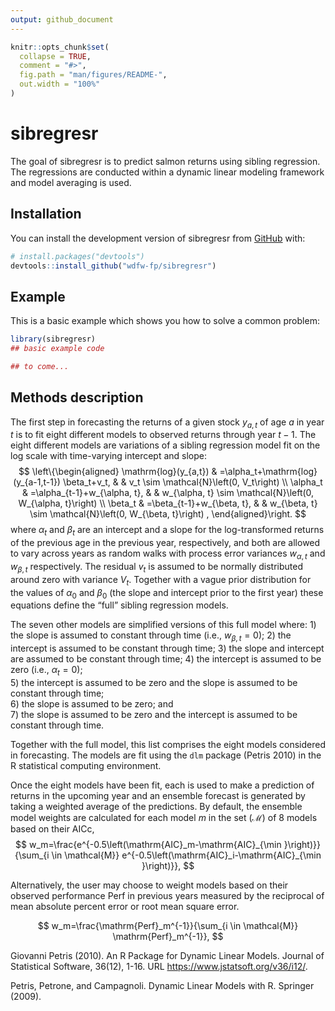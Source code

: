 ```yaml
---
output: github_document
---
```


<!-- README.md is generated from README.Rmd. Please edit that file -->

```r
knitr::opts_chunk$set(
  collapse = TRUE,
  comment = "#>",
  fig.path = "man/figures/README-",
  out.width = "100%"
)
```

# sibregresr

<!-- badges: start -->

<!-- badges: end -->

The goal of sibregresr is to predict salmon returns using sibling regression. The regressions are conducted within a dynamic linear modeling framework and model averaging is used.

## Installation

You can install the development version of sibregresr from [GitHub](https://github.com/) with:

``` r
# install.packages("devtools")
devtools::install_github("wdfw-fp/sibregresr")
```

## Example

This is a basic example which shows you how to solve a common problem:

```r
library(sibregresr)
## basic example code

## to come...
```

## Methods description

The first step in forecasting the returns of a given stock $y_{a,t}$ of age $a$ in year $t$ is to fit eight different models to observed returns through year $t-1$. The eight different models are variations of a sibling regression model fit on the log scale with time-varying intercept and slope: $$
\left\{\begin{aligned}
\mathrm{log}(y_{a,t}) & =\alpha_t+\mathrm{log}(y_{a-1,t-1}) \beta_t+v_t, & & v_t  \sim \mathcal{N}\left(0, V_t\right) \\
\alpha_t & =\alpha_{t-1}+w_{\alpha, t}, & & w_{\alpha, t} \sim \mathcal{N}\left(0, W_{\alpha, t}\right) \\
\beta_t & =\beta_{t-1}+w_{\beta, t}, & & w_{\beta, t} \sim \mathcal{N}\left(0, W_{\beta, t}\right) ,
\end{aligned}\right.
$$ where $\alpha_t$ and $\beta_t$ are an intercept and a slope for the log-transformed returns of the previous age in the previous year, respectively, and both are allowed to vary across years as random walks with process error variances $w_{\alpha, t}$ and $w_{\beta, t}$ respectively. The residual $v_t$ is assumed to be normally distributed around zero with variance $V_t$. Together with a vague prior distribution for the values of $\alpha_0$ and $\beta_0$ (the slope and intercept prior to the first year) these equations define the "full" sibling regression models.

The seven other models are simplified versions of this full model where: 1) the slope is assumed to constant through time (i.e., $w_{\beta, t}=0$); 2) the intercept is assumed to be constant through time; 3) the slope and intercept are assumed to be constant through time; 4) the intercept is assumed to be zero (i.e., $\alpha_t=0$);\
5) the intercept is assumed to be zero and the slope is assumed to be constant through time;\
6) the slope is assumed to be zero; and\
7) the slope is assumed to be zero and the intercept is assumed to be constant through time.

Together with the full model, this list comprises the eight models considered in forecasting. The models are fit using the `dlm` package (Petris 2010) in the R statistical computing environment.

Once the eight models have been fit, each is used to make a prediction of returns in the upcoming year and an ensemble forecast is generated by taking a weighted average of the predictions. By default, the ensemble model weights are calculated for each model $m$ in the set ($\mathcal{M}$) of 8 models based on their AICc, $$
w_m=\frac{e^{-0.5\left(\mathrm{AIC}_m-\mathrm{AIC}_{\min }\right)}}{\sum_{i \in \mathcal{M}} e^{-0.5\left(\mathrm{AIC}_i-\mathrm{AIC}_{\min }\right)}},
$$

Alternatively, the user may choose to weight models based on their observed performance $\mathrm{Perf}$ in previous years measured by the reciprocal of mean absolute percent error or root mean square error.

$$
w_m=\frac{\mathrm{Perf}_m^{-1}}{\sum_{i \in \mathcal{M}} \mathrm{Perf}_m^{-1}},
$$

Giovanni Petris (2010). An R Package for Dynamic Linear Models. Journal of Statistical Software, 36(12), 1-16. URL <https://www.jstatsoft.org/v36/i12/>.

Petris, Petrone, and Campagnoli. Dynamic Linear Models with R. Springer (2009).
